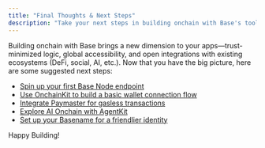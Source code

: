 ```yaml
---
title: "Final Thoughts & Next Steps"
description: "Take your next steps in building onchain with Base's tools including Base Node, OnchainKit, Paymaster, AgentKit, and Basenames for complete onchain development."
---
```


Building onchain with Base brings a new dimension to your apps—trust-minimized logic, global accessibility, and open integrations with existing ecosystems (DeFi, social, AI, etc.). Now that you have the big picture, here are some suggested next steps:

* [Spin up your first Base Node endpoint](https://portal.cdp.coinbase.com/products/node)  
* [Use OnchainKit to build a basic wallet connection flow](https://onchainkit.xyz/)  
* [Integrate Paymaster for gasless transactions](https://docs.cdp.coinbase.com/paymaster/docs/welcome)  
* [Explore AI Onchain with AgentKit](https://docs.cdp.coinbase.com/agentkit/docs/welcome)  
* [Set up your Basename for a friendlier identity](https://www.base.org/names)

Happy Building!
